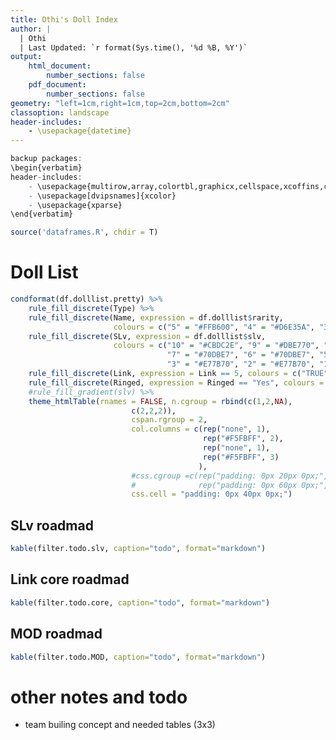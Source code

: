 ```yaml
---
title: Othi's Doll Index
author: |
  | Othi
  | Last Updated: `r format(Sys.time(), '%d %B, %Y')`
output:
    html_document:
        number_sections: false
    pdf_document:
        number_sections: false
geometry: "left=1cm,right=1cm,top=2cm,bottom=2cm"
classoption: landscape
header-includes:
    - \usepackage{datetime}
---
```


```r
backup packages:
\begin{verbatim}
header-includes:
    - \usepackage{multirow,array,colortbl,graphicx,cellspace,xcoffins,caption,datetime}
    - \usepackage[dvipsnames]{xcolor}
    - \usepackage{xparse}
\end{verbatim}
```

```r
source('dataframes.R', chdir = T)
```

# Doll List
```r
condformat(df.dolllist.pretty) %>%
    rule_fill_discrete(Type) %>%
    rule_fill_discrete(Name, expression = df.dolllist$rarity,
                       colours = c("5" = "#FFB600", "4" = "#D6E35A", "3" = "#6BDFCE", "1" = "#DEB6FF")) %>%
    rule_fill_discrete(SLv, expression = df.dolllist$slv,
                       colours = c("10" = "#CBDC2E", "9" = "#DBE770", "8" = "#DBE770",
                                   "7" = "#70DBE7", "6" = "#70DBE7", "5" = "#70DBE7", "4" = "#70DBE7",
                                   "3" = "#E77B70", "2" = "#E77B70", "1" = "#E77B70")) %>%
    rule_fill_discrete(Link, expression = Link == 5, colours = c("TRUE" = "#D6E35A")) %>%
    rule_fill_discrete(Ringed, expression = Ringed == "Yes", colours = c("TRUE" = "#F7AEA5")) %>%
    #rule_fill_gradient(slv) %>%
    theme_htmlTable(rnames = FALSE, n.cgroup = rbind(c(1,2,NA),
                           c(2,2,2)),
                           cspan.rgroup = 2,
                           col.columns = c(rep("none", 1),
                                           rep("#F5FBFF", 2),
                                           rep("none", 1),
                                           rep("#F5FBFF", 3)
                                          ),
                           #css.cgroup =c(rep("padding: 0px 20px 0px;", 2),
                           #              rep("padding: 0px 60px 0px;", 5)),
                           css.cell = "padding: 0px 40px 0px;")
```

## SLv roadmad
```r
kable(filter.todo.slv, caption="todo", format="markdown")
```

## Link core roadmad
```r
kable(filter.todo.core, caption="todo", format="markdown")
```

## MOD roadmad
```r
kable(filter.todo.MOD, caption="todo", format="markdown")
```


# other notes and todo
- team builing concept and needed tables (3x3)
